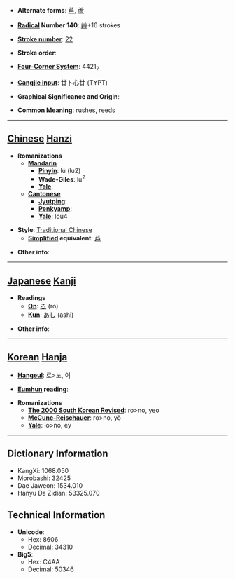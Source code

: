 * '''Alternate forms''': [[芦]], [[蘆]]

* '''[[Wiktionary:Chinese radical index| Radical]] Number 140''': [[Wiktionary:Chinese radical index 艸|艸]]+16 strokes

* '''[[Wiktionary:Chinese total strokes index|Stroke number]]''': [[Wiktionary:Chinese total strokes index 22|22]]

* '''Stroke order''': 

* '''[[Wiktionary:Chinese four corner index|Four-Corner System]]''': 4421<sub>7</sub>

* '''[[Wiktionary:Chinese Cangjie index|Cangjie input]]''': 廿卜心廿 (TYPT)

* '''Graphical Significance and Origin''': 

* '''Common Meaning''': rushes, reeds

----

== [[Chinese]] [[Hanzi]] ==

* '''Romanizations'''
** '''[[Mandarin]]'''
*** '''[[Pinyin]]''': lú (lu2)
*** '''[[Wade-Giles]]''': lu<sup>2</sup>
*** '''[[Yale]]''': 
** '''[[Cantonese]]'''
*** '''[[Jyutping]]''':
*** '''[[Penkyamp]]''': 
*** '''[[Yale]]''': lou4

* '''Style''': [[Traditional Chinese]] 
** '''[[Simplified Chinese|Simplified]] equivalent''': [[芦]]

* '''Other info''': 

----

== [[Japanese]] [[Kanji]] ==

* '''Readings'''
** '''[[On]]''': [[ろ]] (ro)
** '''[[Kun]]''': [[あし]] (ashi)

* '''Other info''':  

----

== [[Korean]] [[Hanja]] ==

* '''[[Hangeul]]''': 로>노, 여

* '''[[Eumhun]] reading''': 

* '''Romanizations'''
** '''[[The 2000 South Korean Revised Romanization|The 2000 South Korean Revised]]''': ro>no, yeo
** '''[[McCune-Reischauer]]''': ro>no, yŏ
** '''[[Yale]]''': lo>no, ey

----

== Dictionary Information ==

* KangXi: 1068.050
* Morobashi: 32425
* Dae Jaweon: 1534.010
* Hanyu Da Zidian: 53325.070

== Technical Information ==

* '''Unicode''':
** Hex: 8606
** Decimal: 34310
* '''Big5''':
** Hex: C4AA
** Decimal: 50346